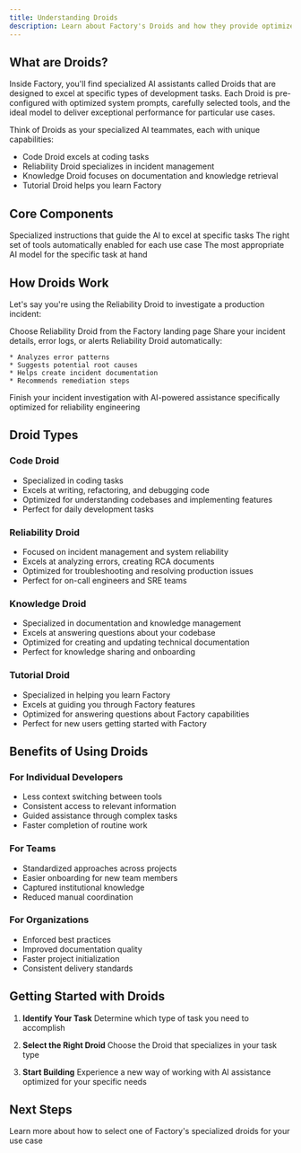 ```yaml
---
title: Understanding Droids
description: Learn about Factory's Droids and how they provide optimized AI experiences for specific development tasks
---
```


## What are Droids?

Inside Factory, you'll find specialized AI assistants called Droids that are designed to excel at specific types of development tasks. Each Droid is pre-configured with optimized system prompts, carefully selected tools, and the ideal model to deliver exceptional performance for particular use cases.

Think of Droids as your specialized AI teammates, each with unique capabilities:

* Code Droid excels at coding tasks
* Reliability Droid specializes in incident management
* Knowledge Droid focuses on documentation and knowledge retrieval
* Tutorial Droid helps you learn Factory

## Core Components

<CardGroup cols={3}>
  <Card title="Optimized System Prompts" icon="message-bot">
    Specialized instructions that guide the AI to excel at specific tasks
  </Card>

  <Card title="Pre-selected Tools" icon="screwdriver-wrench">
    The right set of tools automatically enabled for each use case
  </Card>

  <Card title="Ideal Model Selection" icon="brain">
    The most appropriate AI model for the specific task at hand
  </Card>
</CardGroup>

## How Droids Work

Let's say you're using the Reliability Droid to investigate a production incident:

<Steps>
  <Step title="Select the Droid">
    Choose Reliability Droid from the Factory landing page
  </Step>

  <Step title="Provide Context">
    Share your incident details, error logs, or alerts
  </Step>

  <Step title="Get Specialized Assistance">
    Reliability Droid automatically:

    * Analyzes error patterns
    * Suggests potential root causes
    * Helps create incident documentation
    * Recommends remediation steps
  </Step>

  <Step title="Complete Your Task">
    Finish your incident investigation with AI-powered assistance specifically optimized for reliability engineering
  </Step>
</Steps>

## Droid Types

### Code Droid

* Specialized in coding tasks
* Excels at writing, refactoring, and debugging code
* Optimized for understanding codebases and implementing features
* Perfect for daily development tasks

### Reliability Droid

* Focused on incident management and system reliability
* Excels at analyzing errors, creating RCA documents
* Optimized for troubleshooting and resolving production issues
* Perfect for on-call engineers and SRE teams

### Knowledge Droid

* Specialized in documentation and knowledge management
* Excels at answering questions about your codebase
* Optimized for creating and updating technical documentation
* Perfect for knowledge sharing and onboarding

### Tutorial Droid

* Specialized in helping you learn Factory
* Excels at guiding you through Factory features
* Optimized for answering questions about Factory capabilities
* Perfect for new users getting started with Factory

## Benefits of Using Droids

### For Individual Developers

* Less context switching between tools
* Consistent access to relevant information
* Guided assistance through complex tasks
* Faster completion of routine work

### For Teams

* Standardized approaches across projects
* Easier onboarding for new team members
* Captured institutional knowledge
* Reduced manual coordination

### For Organizations

* Enforced best practices
* Improved documentation quality
* Faster project initialization
* Consistent delivery standards

## Getting Started with Droids

1. **Identify Your Task**
   Determine which type of task you need to accomplish

2. **Select the Right Droid**
   Choose the Droid that specializes in your task type

3. **Start Building**
   Experience a new way of working with AI assistance optimized for your specific needs

## Next Steps

<Card title="Explore Specialized Droids" icon="lightbulb" href="/web/core-concepts/droids/using-specialized-droids">
  Learn more about how to select one of Factory's specialized droids for your use case
</Card>
